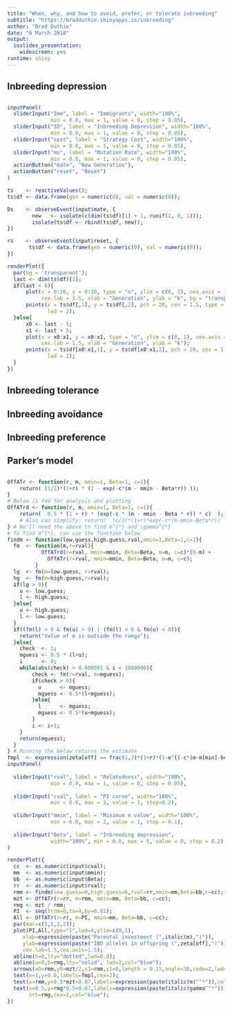 ```yaml
---
title: "When, why, and how to avoid, prefer, or tolerate inbreeding"
subtitle: "https://bradduthie.shinyapps.io/inbreeding"
author: "Brad Duthie"
date: "6 March 2018"
output: 
  ioslides_presentation: 
    widescreen: yes
runtime: shiny
---
```



## Inbreeding depression


##

```r
inputPanel(
  sliderInput("Imm", label = "Immigrants", width="100%",
              min = 0.0, max = 1, value = 0, step = 0.05), 
  sliderInput("ID", label = "Inbreeding Depression", width="100%",
              min = 0.0, max = 1, value = 0, step = 0.05), 
  sliderInput("cost", label = "Strategy Cost", width="100%",
              min = 0.0, max = 1, value = 0, step = 0.05), 
  sliderInput("mu", label = "Mutation Rate", width="100%",
              min = 0.0, max = 1, value = 0, step = 0.05), 
  actionButton("mate", "New Generation"),
  actionButton("reset", "Reset")
)

ts    <- reactiveValues();
ts$df <- data.frame(gen = numeric(0), val = numeric(0));

Ds    <- observeEvent(input$mate, {
        new   <- isolate(c(dim(ts$df)[1] + 1, runif(1, 0, 1)));
        isolate(ts$df <- rbind(ts$df, new));
})

rs    <- observeEvent(input$reset, {
       ts$df <- data.frame(gen = numeric(0), val = numeric(0)); 
})

renderPlot({
  par(bg = 'transparent');
  last <- dim(ts$df)[1];
  if(last < 6){
      plot(x = 0:10, y = 0:10, type = "n", ylim = c(0, 1), cex.axis = 1.5,
           cex.lab = 1.5, xlab = "Generation", ylab = "k", bg = "transparent");
      points(x = ts$df[,1], y = ts$df[,2], pch = 20, cex = 1.5, type = "b",
             lwd = 2);
  }else{
      x0 <- last - 5;
      x1 <- last + 5;
      plot(x = x0:x1, y = x0:x1, type = "n", ylim = c(0, 1), cex.axis = 1.5,
           cex.lab = 1.5, xlab = "Generation", ylab = "k");
      points(x = ts$df[x0:x1,1], y = ts$df[x0:x1,2], pch = 20, cex = 1.5, type = "b",
             lwd = 2);
  }
})
```


## Inbreeding tolerance

## Inbreeding avoidance

## Inbreeding preference

## Parker's model




##

```r
OffATr <- function(r, m, mmin=1, Beta=1, c=1){
    return( (1/2)*(1+r) * (1 - exp(-c*(m - mmin - Beta*r)) ));
}
# Below is fmd for analysis and plotting
OffATrd <- function(r, m, mmin=1, Beta=1, c=1){
    return(  0.5 * (1 + r) * (exp(-c * (m - mmin - Beta * r)) * c)  );
    # Also can simplify: return(  (c/2)*(1+r)*exp(-c*(m-mmin-Beta*r))  );
} # We'll need the above to find m^{*} and \gamma^{*} 
# To find m^{*}, can use the function below
findm <- function(low.guess,high.guess,rval,mmin=1,Beta=1,c=1){
  fm  <- function(m,r=rval){ 
           OffATrd(r=rval, mmin=mmin, Beta=Beta, m=m, c=c)*(0-m) + 
             OffATr(r=rval, mmin=mmin, Beta=Beta, m=m, c=c);
         }
  lg  <- fm(m=low.guess, r=rval);
  hg  <- fm(m=high.guess,r=rval);
  if(lg > 0){
    u <- low.guess;
    l <- high.guess;
  }else{
    u <- high.guess;
    l <- low.guess;
  }
  if((fm(l) > 0 & fm(u) > 0) | (fm(l) < 0 & fm(u) < 0)){
    return("Value of m is outside the range");
  }else{
    check  <- 1;
    mguess <- 0.5 * (l+u);
    i      <- 0;
    while(abs(check) > 0.000001 & i < 1000000){
        check <- fm(r=rval, m=mguess);
        if(check > 0){
          u      <- mguess;
          mguess <- 0.5*(l+mguess); 
        }else{
          l      <- mguess;
          mguess <- 0.5*(u+mguess);
        }
        i <- i+1;
    }
    return(mguess);
  }
} # Running the below returns the estimate
fmpl  <- expression(zeta[off] == frac(1,2)*(1+r)*(1-e^{(-c*(m-m[min]-beta*r))}));
inputPanel(
    
  sliderInput("rval", label = "Relatedness", width="100%",
              min = 0.0, max = 1, value = 0, step = 0.05), 
    
  sliderInput("cval", label = "PI curve", width="100%",
              min = 0.0, max = 3, value = 1, step=0.2),
  
  sliderInput("mmin", label = "Minimum m value", width="100%",
              min = 0.0, max = 2, value = 1, step = 0.1),
  
  sliderInput("Beta", label = "Inbreeding depression", 
              width="100%", min = 0.0, max = 5, value = 0, step = 0.2)
)

renderPlot({
  cc  <- as.numeric(input$cval);
  mm  <- as.numeric(input$mmin);
  bb  <- as.numeric(input$Beta);
  rr  <- as.numeric(input$rval);
  rmm <- findm(low.guess=0,high.guess=6,rval=rr,mmin=mm,Beta=bb,c=cc);
  mzt <- OffATr(r=rr, m=rmm, mmin=mm, Beta=bb, c=cc);
  rmg <- mzt / rmm;    
  PI  <- seq(from=0,to=4,by=0.01);
  All <- OffATr(r=rr, m=PI, mmin=mm, Beta=bb, c=cc);
  par(mar=c(5,5,2,2));
  plot(PI,All,type="l",lwd=4,ylim=c(0,1),
     xlab=expression(paste("Parental investment (",italic(m),")")),
     ylab=expression(paste("IBD alleles in offspring (",zeta[off],")")),
     cex.lab=1.5,cex.axis=1.5);
  abline(h=0,lty="dotted",lwd=0.8);
  abline(a=0,b=rmg,lty="solid", lwd=2,col="blue");
  arrows(x0=rmm,y0=mzt/2,x1=rmm,y1=0,length = 0.15,angle=30,code=2,lwd=3,col="blue");
  text(x=1,y=0.8,labels=fmpl,cex=2);
  text(x=rmm,y=0.5*mzt+0.07,labels=expression(paste(italic(m)^"*")),col="blue",cex=2);
  text(x=0.5,y=rmg*0.5+0.07,labels=expression(paste(italic(gamma^"*"))),
       srt=rmg,cex=2,col="blue");
})
```